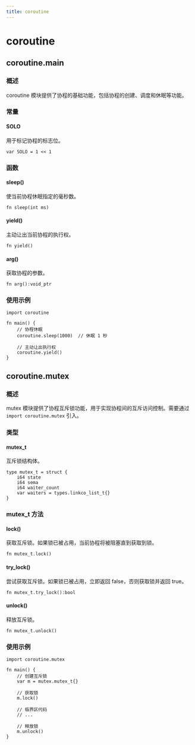 ```yaml
---
title: coroutine
---
```


# coroutine

## coroutine.main

### 概述
coroutine 模块提供了协程的基础功能，包括协程的创建、调度和休眠等功能。

### 常量

#### SOLO
用于标记协程的标志位。

```nature
var SOLO = 1 << 1
```

### 函数

#### sleep()
使当前协程休眠指定的毫秒数。

```nature
fn sleep(int ms)
```

#### yield()
主动让出当前协程的执行权。

```nature
fn yield()
```

#### arg()
获取协程的参数。

```nature
fn arg():void_ptr
```

### 使用示例

```nature
import coroutine

fn main() {
    // 协程休眠
    coroutine.sleep(1000)  // 休眠 1 秒
    
    // 主动让出执行权
    coroutine.yield()
}
```

## coroutine.mutex

### 概述
mutex 模块提供了协程互斥锁功能，用于实现协程间的互斥访问控制。需要通过 `import coroutine.mutex` 引入。

### 类型

#### mutex_t
互斥锁结构体。

```nature
type mutex_t = struct {
    i64 state
    i64 sema
    i64 waiter_count
    var waiters = types.linkco_list_t{}
}
```

### mutex_t 方法

#### lock()
获取互斥锁。如果锁已被占用，当前协程将被阻塞直到获取到锁。

```nature
fn mutex_t.lock()
```

#### try_lock()
尝试获取互斥锁。如果锁已被占用，立即返回 false，否则获取锁并返回 true。

```nature
fn mutex_t.try_lock():bool
```

#### unlock()
释放互斥锁。

```nature
fn mutex_t.unlock()
```

### 使用示例

```nature
import coroutine.mutex

fn main() {
    // 创建互斥锁
    var m = mutex.mutex_t{}
    
    // 获取锁
    m.lock()
    
    // 临界区代码
    // ...
    
    // 释放锁
    m.unlock()
}
```
